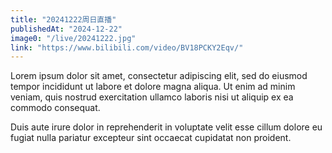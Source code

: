 ```yaml
---
title: "20241222周日直播"
publishedAt: "2024-12-22"
image0: "/live/20241222.jpg"
link: "https://www.bilibili.com/video/BV18PCKY2Eqv/"
---
```


Lorem ipsum dolor sit amet, consectetur adipiscing elit, sed do eiusmod tempor incididunt ut labore et dolore magna aliqua. Ut enim ad minim veniam, quis nostrud exercitation ullamco laboris nisi ut aliquip ex ea commodo consequat.

Duis aute irure dolor in reprehenderit in voluptate velit esse cillum dolore eu fugiat nulla pariatur excepteur sint occaecat cupidatat non proident.
